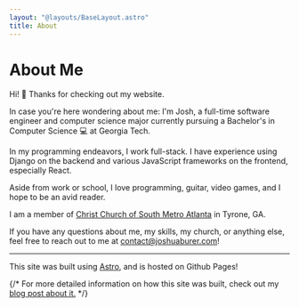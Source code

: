 ```yaml
---
layout: "@layouts/BaseLayout.astro"
title: About
---
```



# About Me

Hi! 👋 Thanks for checking out my website.

In case you're here wondering about me: I'm Josh, a full-time software engineer
and computer science major currently pursuing a Bachelor's in Computer Science 💻 at Georgia Tech.

In my programming endeavors, I work full-stack. I have experience using Django
on the backend and various JavaScript frameworks on the frontend, especially React.

Aside from work or school, I love programming, guitar, video games, and I hope to be an avid reader.

I am a member of [Christ Church of South Metro Atlanta](https://www.christsma.org/) in Tyrone, GA.

If you have any questions about me, my skills, my church, or anything else, feel
free to reach out to me at [contact@joshuaburer.com](mailto:contact@joshuaburer.com)!

---

This site was built using <Icon name="vscode-icons:file-type-astro"/>[Astro](https://astro.build/), and is hosted on Github Pages!

{/* For more detailed information on how this site was built, check out my [blog post about it.](/blog/building-this-site/) */}
